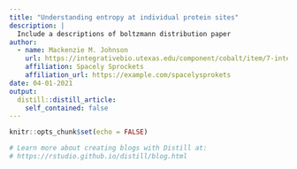 ```yaml
---
title: "Understanding entropy at individual protein sites"
description: |
  Include a descriptions of boltzmann distribution paper
author:
  - name: Mackenzie M. Johnson 
    url: https://integrativebio.utexas.edu/component/cobalt/item/7-integrative-biology/3145-johnson-mackenzie?Itemid=1224
    affiliation: Spacely Sprockets
    affiliation_url: https://example.com/spacelysprokets
date: 04-01-2021
output:
  distill::distill_article:
    self_contained: false
---
```


```r
knitr::opts_chunk$set(echo = FALSE)

# Learn more about creating blogs with Distill at:
# https://rstudio.github.io/distill/blog.html

```



